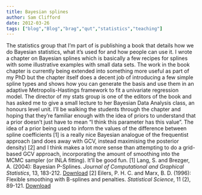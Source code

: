 ```yaml
---
title: Bayesian splines
author: Sam Clifford
date: 2012-03-26
tags: ["blog","Blog","brag","qut","statistics","teaching"]
---
```


The statistics group that I'm part of is publishing a book that details how we do Bayesian statistics, what it's used for and how people can use it. I wrote a chapter on Bayesian splines which is basically a few recipes for splines with some illustrative examples with small data sets. The work in the book chapter is currently being extended into something more useful as part of my PhD but the chapter itself does a decent job of introducing a few simple spline types and shows how you can generate the basis and use them in an adaptive Metropolis-Hastings framework to fit a univariate regression model. The director of my stats group is one of the editors of the book and has asked me to give a small lecture to her Bayesian Data Analysis class, an honours level unit. I'll be walking the students through the chapter and hoping that they're familiar enough with the idea of priors to understand that a prior doesn't just have to mean "I think this parameter has this value". The idea of a prior being used to inform the values of the difference between spline coefficients [1] is a really nice Bayesian analogue of the frequentist approach (and does away with GCV, instead maximising the posterior density) [2] and I think makes a lot more sense than attempting to do a grid-based GCV approach, incorporating the amount of smoothing into the MCMC sampler (or INLA fitting). It'll be good fun. [1] Lang, S. and Brezger, A. (2004): Bayesian P-Splines. _Journal of Computational and Graphical Statistics_, 13, 183-212. [Download](http://www.uibk.ac.at/statistics/personal/lang/publications/lang_brezger_jcgs2004.pdf) [2] Eilers, P. H. C.  and Marx, B. D. (1996): Flexible smoothing with B-splines and penalties. _Statistical Science_, 11 (2), 89-121. [Download](http://projecteuclid.org/DPubS?service=UI&version=1.0&verb=Display&handle=euclid.ss/1038425655)
